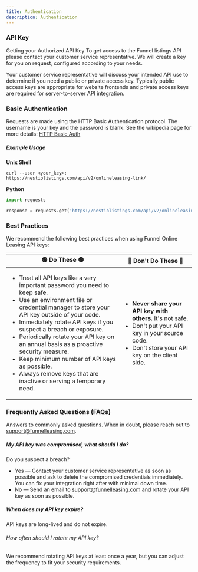 ```yaml
---
title: Authentication
description: Authentication
---
```


### API Key

Getting your Authorized API Key
To get access to the Funnel listings API please contact your customer service representative. We will create a key for you on request, configured according to your needs.

Your customer service representative will discuss your intended API use to determine if you need a public or private access key. Typically public access keys are appropriate for website frontends and private access keys are required for server-to-server API integration.


### Basic Authentication

Requests are made using the HTTP Basic Authentication protocol. The username is your key and the password is blank. See the wikipedia page for more details: [HTTP Basic Auth](https://en.wikipedia.org/wiki/Basic_access_authentication#Client_side)

##### Example Usage

**Unix Shell**
```shell
curl --user <your_key>:  https://nestiolistings.com/api/v2/onlineleasing-link/
```

**Python**
```python
import requests

response = requests.get('https://nestiolistings.com/api/v2/onlineleasing-link/', auth=('<your_key>', ''))
```

### Best Practices

We recommend the following best practices when using Funnel Online Leasing API keys:

<table>
    <thead>
        <tr>
            <th>🟢 Do These 🟢</th>
            <th>🔴 Don't Do These 🔴</th>
        </tr>
    </thead>
    <tbody>
        <tr>
            <td>
                <ul>
                    <li>Treat all API keys like a very important password you need to keep safe.</li>
                    <li>Use an environment file or credential manager to store your API key outside of your code.</li>
                    <li>Immediately rotate API keys if you suspect a breach or exposure.</li>
                    <li>Periodically rotate your API key on an annual basis as a proactive security measure.</li>
                    <li>Keep minimum number of API keys as possible.</li>
                    <li>Always remove keys that are inactive or serving a temporary need.</li>
                </ul>
            </td>
            <td>
                <ul>
                    <li><b>Never share your API key with others.</b> It's not safe.</li>
                    <li>Don't put your API key in your source code.</li>
                    <li>Don't store your API key on the client side.</li>
                </ul>
            </td>
        </tr>
    </tbody>
</table>


### Frequently Asked Questions (FAQs)

Answers to commonly asked questions. When in doubt, please reach out to [support@funnelleasing.com](mailto:support@funnelleasing.com).

##### My API key was compromised, what should I do?
Do you suspect a breach?

- Yes — Contact your customer service representative as soon as possible and ask to delete the compromised credentials immediately. You can fix your integration right after with minimal down time.
- No — Send an email to [support@funnelleasing.com](mailto:support@funnelleasing.com) and rotate your API key as soon as possible.

##### When does my API key expire?
API keys are long-lived and do not expire.

###### How often should I rotate my API key?
We recommend rotating API keys at least once a year, but you can adjust the frequency to fit your security requirements.